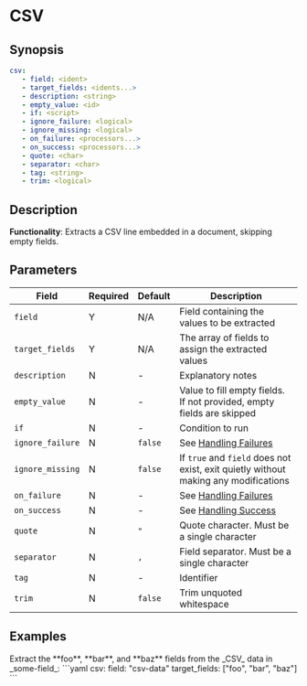 # CSV

## Synopsis

```yaml {2,3}
csv:
   - field: <ident>
   - target_fields: <idents...>
   - description: <string>
   - empty_value: <id>
   - if: <script>
   - ignore_failure: <logical>
   - ignore_missing: <logical>
   - on_failure: <processors...>
   - on_success: <processors...>
   - quote: <char>
   - separator: <char>
   - tag: <string>
   - trim: <logical>
```

## Description

**Functionality**: Extracts a CSV line embedded in a document, skipping empty fields.

## Parameters

|Field|Required|Default|Description|
|---|---|---|---|
|`field`|Y|N/A|Field containing the values to be extracted|
|`target_fields`|Y|N/A|The array of fields to assign the extracted values|
|`description`|N|-|Explanatory notes|
|`empty_value`|N|-|Value to fill empty fields. If not provided, empty fields are skipped|
|`if`|N|-|Condition to run|
|`ignore_failure`|N|`false`|See [Handling Failures](../handling-failures.mdx)|
|`ignore_missing`|N|`false`|If `true` and `field` does not exist, exit quietly without making any modifications|
|`on_failure`|N|-|See [Handling Failures](../handling-failures.mdx)|
|`on_success`|N|-|See [Handling Success](../handling-success.mdx)|
|`quote`|N|`"`|Quote character. Must be a single character|
|`separator`|N|`,`|Field separator. Must be a single character|
|`tag`|N|-|Identifier|
|`trim`|N|`false`|Trim unquoted whitespace|

## Examples

<ExampleTable>
   <Description>
   Extract the **foo**, **bar**, and **baz** fields from the _CSV_ data in _some-field_:
   </Description>
   <SampleCode>
   ```yaml
   csv:
      field: "csv-data"
      target_fields: ["foo", "bar", "baz"]
   ```
   </SampleCode>
</ExampleTable>
